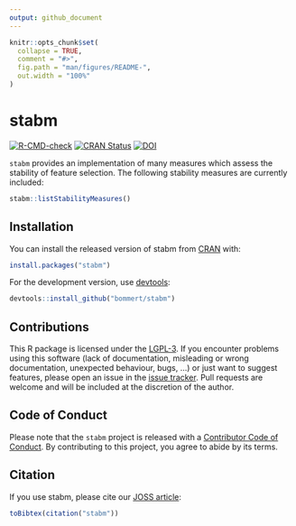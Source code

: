 ```yaml
---
output: github_document
---
```


<!-- README.md is generated from README.Rmd. Please edit that file -->

```r
knitr::opts_chunk$set(
  collapse = TRUE,
  comment = "#>",
  fig.path = "man/figures/README-",
  out.width = "100%"
)
```
# stabm
[![R-CMD-check](https://github.com/bommert/stabm/actions/workflows/R-CMD-check.yaml/badge.svg)](https://github.com/bommert/stabm/actions/workflows/R-CMD-check.yaml)
[![CRAN Status](https://www.r-pkg.org/badges/version-ago/stabm)](https://cran.r-project.org/package=stabm)
[![DOI](https://joss.theoj.org/papers/10.21105/joss.03010/status.svg)](https://doi.org/10.21105/joss.03010)


`stabm` provides an implementation of many measures which assess the stability of feature selection.
The following stability measures are currently included:

```r
stabm::listStabilityMeasures()
```


## Installation

You can install the released version of stabm from [CRAN](https://cran.r-project.org/package=stabm) with:

```r
install.packages("stabm")
```
For the development version, use [devtools](https://cran.r-project.org/package=devtools):

```r
devtools::install_github("bommert/stabm")
```


## Contributions

This R package is licensed under the [LGPL-3](https://www.gnu.org/licenses/lgpl-3.0.en.html).
If you encounter problems using this software (lack of documentation, misleading or wrong documentation, unexpected behaviour, bugs, ...) or just want to suggest features,
please open an issue in the [issue tracker](https://github.com/bommert/stabm/issues).
Pull requests are welcome and will be included at the discretion of the author.


## Code of Conduct

Please note that the `stabm` project is released with a [Contributor Code of Conduct](https://contributor-covenant.org/version/2/0/CODE_OF_CONDUCT.html).
By contributing to this project, you agree to abide by its terms.


## Citation

If you use stabm, please cite our [JOSS article](https://doi.org/10.21105/joss.03010):
```r
toBibtex(citation("stabm"))
```
